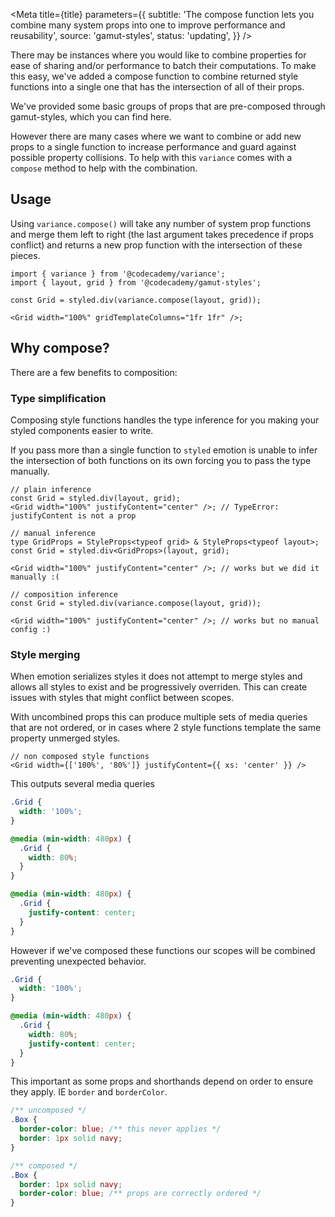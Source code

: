

<Meta
  title={title}
  parameters={{
    subtitle:
      'The compose function lets you combine many system props into one to improve performance and reusability',
    source: 'gamut-styles',
    status: 'updating',
  }}
/>

There may be instances where you would like to combine properties for ease of sharing and/or performance to batch their computations. To make this easy, we've added a compose function to combine returned style functions into a single one that has the intersection of all of their props.

We've provided some basic groups of props that are pre-composed through gamut-styles, which you can find <LinkTo id="foundations-system-props--page">here</LinkTo>.

However there are many cases where we want to combine or add new props to a single function to increase performance and guard against possible property collisions. To help with this `variance` comes with a `compose` method to help with the combination.

## Usage

Using `variance.compose()` will take any number of system prop functions and merge them left to right (the last argument takes precedence if props conflict) and returns a new prop function with the intersection of these pieces.

```tsx
import { variance } from '@codecademy/variance';
import { layout, grid } from '@codecademy/gamut-styles';

const Grid = styled.div(variance.compose(layout, grid));

<Grid width="100%" gridTemplateColumns="1fr 1fr" />;
```

## Why compose?

There are a few benefits to composition:

### Type simplification

Composing style functions handles the type inference for you making your styled components easier to write.

If you pass more than a single function to `styled` emotion is unable to infer the intersection of both functions on its own forcing you to pass the type manually.

```tsx
// plain inference
const Grid = styled.div(layout, grid);
<Grid width="100%" justifyContent="center" />; // TypeError: justifyContent is not a prop

// manual inference
type GridProps = StyleProps<typeof grid> & StyleProps<typeof layout>;
const Grid = styled.div<GridProps>(layout, grid);

<Grid width="100%" justifyContent="center" />; // works but we did it manually :(

// composition inference
const Grid = styled.div(variance.compose(layout, grid));

<Grid width="100%" justifyContent="center" />; // works but no manual config :)
```

### Style merging

When emotion serializes styles it does not attempt to merge styles and allows all styles to exist and be progressively overriden. This can create issues with styles that might conflict between scopes.

With uncombined props this can produce multiple sets of media queries that are not ordered, or in cases where 2 style functions template the same property unmerged styles.

```tsx
// non composed style functions
<Grid width={['100%', '80%']} justifyContent={{ xs: 'center' }} />
```

This outputs several media queries

```css
.Grid {
  width: '100%';
}

@media (min-width: 480px) {
  .Grid {
    width: 80%;
  }
}

@media (min-width: 480px) {
  .Grid {
    justify-content: center;
  }
}
```

However if we've composed these functions our scopes will be combined preventing unexpected behavior.

```css
.Grid {
  width: '100%';
}

@media (min-width: 480px) {
  .Grid {
    width: 80%;
    justify-content: center;
  }
}
```

This important as some props and shorthands depend on order to ensure they apply. IE `border` and `borderColor`.

```css
/** uncomposed */
.Box {
  border-color: blue; /** this never applies */
  border: 1px solid navy;
}

/** composed */
.Box {
  border: 1px solid navy;
  border-color: blue; /** props are correctly ordered */
}
```
